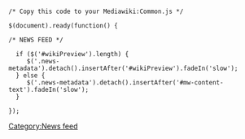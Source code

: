 <pre>

/* Copy this code to your Mediawiki:Common.js */

$(document).ready(function() { 

/* NEWS FEED */

  if ($('#wikiPreview').length) {
     $('.news-metadata').detach().insertAfter('#wikiPreview').fadeIn('slow');
  } else {
     $('.news-metadata').detach().insertAfter('#mw-content-text').fadeIn('slow');
  }

});

</pre>
[[Category:News feed]]